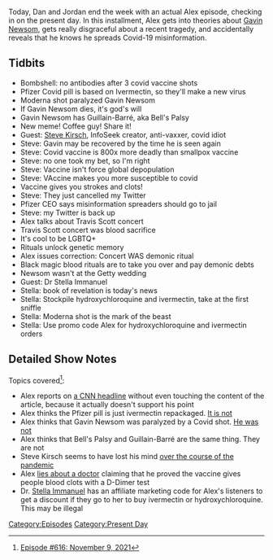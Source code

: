 {{DEFAULTSORT:
    #_EPISODE_0616:November 9, 2021
}}{{Episode
    | title           = November 9, 2021
    | caption         = Listen to this episode on [https://knowledgefight.libsyn.com/616-november-9-2021 Libsyn] [https://open.spotify.com/episode/4qX5j3t0wGVwKzKyevveP7 Spotify], Read the [[Transcript/616: November 9, 2021|Unofficial Transcript]]
    | episodeNumber   = 616
    | length          = 01:09:39
    | airDate         = November 12, 2021
    | coverageDate    = November 9, 2021
    | episodeType     = [[:Category:Present Day|Present Day]]
    | appearance      = [[Gavin Newsom]], [[Steve Kirsch]], [[Travis Scott]], [[Stella Immanuel]]
    | oocDrop         = Terry Bradshaw is a loser
    | previousEpisode = [[615: November 8, 2021?]]
    | nextEpisode     = [[617: June 27, 2003]]
}}

{{Stub}}

Today, Dan and Jordan end the week with an actual Alex episode, checking in on the present day. In this installment, Alex gets into theories about [[Gavin Newsom]], gets really disgraceful about a recent tragedy, and accidentally reveals that he knows he spreads Covid-19 misinformation.

==Tidbits==

*Bombshell: no antibodies after 3 covid vaccine shots
*Pfizer Covid pill is based on Ivermectin, so they'll make a new virus
*Moderna shot paralyzed Gavin Newsom
*If Gavin Newsom dies, it's god's will
*Gavin Newsom has Guillain-Barré, aka Bell's Palsy
*New meme! Coffee guy! Share it!
*Guest: [[Steve Kirsch]], InfoSeek creator, anti-vaxxer, covid idiot
*Steve: Gavin may be recovered by the time he is seen again
*Steve: Covid vaccine is 800x more deadly than smallpox vaccine
*Steve: no one took my bet, so I'm right
*Steve: Vaccine isn't force global depopulation
*Steve: VAccine makes you more susceptible to covid
*Vaccine gives you strokes and clots!
*Steve: They just cancelled my Twitter
*Pfizer CEO says misinformation spreaders should go to jail
*Steve: my Twitter is back up
*Alex talks about Travis Scott concert
*Travis Scott concert was blood sacrifice
*It's cool to be LGBTQ+
*Rituals unlock genetic memory
*Alex issues correction: Concert WAS demonic ritual
*Black magic blood rituals are to take you over and pay demonic debts
*Newsom wasn't at the Getty wedding
*Guest: Dr Stella Immanuel
*Stella: book of revelation is today's news
*Stella: Stockpile hydroxychloroquine and ivermectin, take at the first sniffle
*Stella: Moderna shot is the mark of the beast
*Stella: Use promo code Alex for hydroxychloroquine and ivermectin orders

==Detailed Show Notes==

Topics covered<ref>[https://knowledgefight.com/research/2021/11/11/episode-616-november-9-2021 Episode #616: November 9, 2021]</ref>:

*Alex reports on [https://www.cnn.com/2021/11/09/health/immunocompromised-covid-19-booster-wellness-trnd/index.html a CNN headline] without even touching the content of the article, because it actually doesn't support his point
*Alex thinks the Pfizer pill is just ivermectin repackaged. [https://apnews.com/article/fact-checking-067310377629 It is not]
*Alex thinks that Gavin Newsom was paralyzed by a Covid shot. [https://www.kcra.com/article/no-reaction-gov-newsom-addresses-rumors-about-covid-19-booster-shot/38213983# He was not]
*Alex thinks that Bell's Palsy and Guillain-Barré are the same thing. They are not
*Steve Kirsch seems to have lost his mind [https://www.technologyreview.com/2021/10/05/1036408/silicon-valley-millionaire-steve-kirsch-covid-vaccine-misinformation/ over the course of the pandemic]
*Alex [https://www.reuters.com/article/factcheck-mrna-clots/fact-check-there-is-no-evidence-that-mrna-vaccines-are-linked-to-blood-clots-idUSL1N2PY1K2 lies about a doctor] claiming that he proved the vaccine gives people blood clots with a D-Dimer test
*Dr. [[Stella Immanuel]] has an affiliate marketing code for Alex's listeners to get a discount if they go to her to buy ivermectin or hydroxychloroquine. This may be illegal

[[Category:Episodes]]
[[Category:Present Day]]

